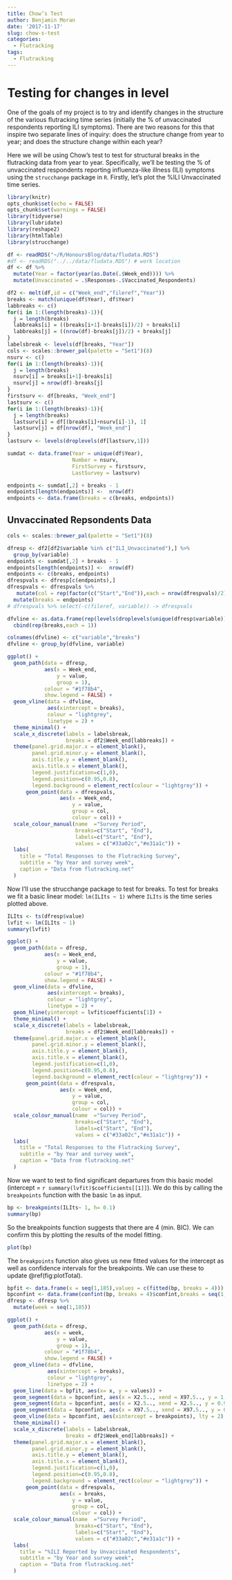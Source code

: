 ```yaml
---
title: Chow’s Test 
author: Benjamin Moran
date: '2017-11-17'
slug: chow-s-test
categories:
  - Flutracking
tags: 
  - Flutracking
---
```


# Testing for changes in level

One of the goals of my project is to try and identify changes in the structure of the various flutracking time series (initially the % of unvaccinated respondents reporting ILI symptoms). There are two reasons for this that inspire two separate lines of inquiry: does the structure change from year to year; and does the structure change within each year?

Here we will be using Chow's test to test for structural breaks in the flutracking data from year to year. Specifically, we'll be testing the % of unvaccinated respondents reporting influenza-like illness (ILI) symptoms using the `strucchange` package in `R`. Firstly, let's plot the %ILI Unvaccinated time series.

```r
library(knitr)
opts_chunk$set(echo = FALSE)
opts_chunk$set(warnings = FALSE)
library(tidyverse)
library(lubridate)
library(reshape2)
library(htmlTable)
library(strucchange)
```

```r
df <- readRDS("~/R/HonoursBlog/data/fludata.RDS")
#df <- readRDS("../../data/fludata.RDS") # work location
df <- df %>%
  mutate(Year = factor(year(as.Date(.$Week_end)))) %>%
  mutate(Unvaccinated = .$Responses-.$Vaccinated_Respondents)

df2 <- melt(df,id = c("Week_end","fileref","Year"))
breaks <- match(unique(df$Year), df$Year)
labbreaks <- c()
for(i in 1:(length(breaks)-1)){
  j = length(breaks)
  labbreaks[i] = ((breaks[i+1]-breaks[i])/2) + breaks[i]
  labbreaks[j] = ((nrow(df)-breaks[j])/2) + breaks[j]
}
labelsbreak <- levels(df[breaks, "Year"])
cols <- scales::brewer_pal(palette = "Set1")(8)
nsurv <- c()
for(i in 1:(length(breaks)-1)){
  j = length(breaks)
  nsurv[i] = breaks[i+1]-breaks[i]
  nsurv[j] = nrow(df)-breaks[j]
}
firstsurv <- df[breaks, "Week_end"]
lastsurv <- c()
for(i in 1:(length(breaks)-1)){
  j = length(breaks)
  lastsurv[i] = df[(breaks[i]+nsurv[i]-1), 1]
  lastsurv[j] = df[nrow(df), "Week_end"]
}
lastsurv <- levels(droplevels(df[lastsurv,1]))

sumdat <- data.frame(Year = unique(df$Year),
                     Number = nsurv,
                     FirstSurvey = firstsurv,
                     LastSurvey = lastsurv)

endpoints <- sumdat[,2] + breaks - 1
endpoints[length(endpoints)] <-  nrow(df)
endpoints <- data.frame(breaks = c(breaks, endpoints))

```

## Unvaccinated Repsondents Data

```r
cols <- scales::brewer_pal(palette = "Set1")(8)

dfresp <- df2[df2$variable %in% c("ILI_Unvaccinated"),] %>%
  group_by(variable) 
endpoints <- sumdat[,2] + breaks - 1
endpoints[length(endpoints)] <-  nrow(df)
endpoints <- c(breaks, endpoints)
dfrespvals <- dfresp[c(endpoints),]
dfrespvals <- dfrespvals %>%
   mutate(col = rep(factor(c("Start","End")),each = nrow(dfrespvals)/2)) %>%
  mutate(breaks = endpoints)
# dfrespvals %>% select(-c(fileref, variable)) -> dfrespvals

dfvline <- as.data.frame(rep(levels(droplevels(unique(dfresp$variable))),length(breaks))) %>%
  cbind(rep(breaks,each = 1))

colnames(dfvline) <- c("variable","breaks")
dfvline <- group_by(dfvline, variable)
```

```r
ggplot() + 
  geom_path(data = dfresp,
            aes(x = Week_end,
                y = value,
                group = 1),
            colour = "#1f78b4",
            show.legend = FALSE) +
  geom_vline(data = dfvline,
             aes(xintercept = breaks), 
             colour = "lightgrey", 
             linetype = 2) +
  theme_minimal() +
  scale_x_discrete(labels = labelsbreak, 
                   breaks = df2$Week_end[labbreaks]) +
  theme(panel.grid.major.x = element_blank(),
        panel.grid.minor.y = element_blank(),
        axis.title.y = element_blank(),
        axis.title.x = element_blank(),
        legend.justification=c(1,0), 
        legend.position=c(0.95,0.8),
        legend.background = element_rect(colour = "lightgrey")) +
      geom_point(data = dfrespvals,
                 aes(x = Week_end,
                     y = value,
                     group = col,
                     colour = col)) + 
  scale_colour_manual(name  ="Survey Period",
                      breaks=c("Start", "End"),
                      labels=c("Start", "End"),
                      values = c("#33a02c","#e31a1c")) +
  labs(
    title = "Total Responses to the Flutracking Survey",
    subtitle = "by Year and survey week",
    caption = "Data from flutracking.net"
  ) 

```

Now I'll use the strucchange package to test for breaks. To test for breaks we fit a basic linear model: `lm(ILIts ~ 1)` where `ILIts` is the time series plotted above.

```r
ILIts <- ts(dfresp$value)
lvfit <- lm(ILIts ~ 1)
summary(lvfit)

ggplot() + 
  geom_path(data = dfresp,
            aes(x = Week_end,
                y = value,
                group = 1),
            colour = "#1f78b4",
            show.legend = FALSE) +
  geom_vline(data = dfvline,
             aes(xintercept = breaks), 
             colour = "lightgrey", 
             linetype = 2) +
  geom_hline(yintercept = lvfit$coefficients[1]) +
  theme_minimal() +
  scale_x_discrete(labels = labelsbreak, 
                   breaks = df2$Week_end[labbreaks]) +
  theme(panel.grid.major.x = element_blank(),
        panel.grid.minor.y = element_blank(),
        axis.title.y = element_blank(),
        axis.title.x = element_blank(),
        legend.justification=c(1,0), 
        legend.position=c(0.95,0.8),
        legend.background = element_rect(colour = "lightgrey")) +
      geom_point(data = dfrespvals,
                 aes(x = Week_end,
                     y = value,
                     group = col,
                     colour = col)) + 
  scale_colour_manual(name  ="Survey Period",
                      breaks=c("Start", "End"),
                      labels=c("Start", "End"),
                      values = c("#33a02c","#e31a1c")) +
  labs(
    title = "Total Responses to the Flutracking Survey",
    subtitle = "by Year and survey week",
    caption = "Data from flutracking.net"
  ) 
```

Now we want to test to find significant departures from this basic model (intercept = `r summary(lvfit)$coefficients[[1]]`). We do this by calling the  `breakpoints` function with the basic `lm` as input.

```r
bp <- breakpoints(ILIts~ 1, h= 0.1)
summary(bp)
```

So the breakpoints function suggests that there are 4 (min. BIC). We can confirm this by plotting the results of the model fitting.

```r
plot(bp)
```

The `breakpoints` function also gives us new fitted values for the intercept as well as confidence intervals for the breakpoints. We can use these to update \@ref(fig:plotTotal).

```r
bpfit <- data.frame(x = seq(1,185),values = c(fitted(bp, breaks = 4)))
bpconfint <- data.frame(confint(bp, breaks = 4)$confint,breaks = seq(1,4))
dfresp <- dfresp %>%
  mutate(week = seq(1,185))

ggplot() + 
  geom_path(data = dfresp,
            aes(x = week,
                y = value,
                group = 1),
            colour = "#1f78b4",
            show.legend = FALSE) +
  geom_vline(data = dfvline,
             aes(xintercept = breaks), 
             colour = "lightgrey", 
             linetype = 2) +
  geom_line(data = bpfit, aes(x= x, y = values)) +
  geom_segment(data = bpconfint, aes(x = X2.5.., xend = X97.5.., y = 1, yend = 1)) +
  geom_segment(data = bpconfint, aes(x = X2.5.., xend = X2.5.., y = 0.95, yend = 1.05)) +
  geom_segment(data = bpconfint, aes(x = X97.5.., xend = X97.5.., y = 0.95, yend = 1.05)) +
  geom_vline(data = bpconfint, aes(xintercept = breakpoints), lty = 2) +
  theme_minimal() +
  scale_x_discrete(labels = labelsbreak, 
                   breaks = df2$Week_end[labbreaks]) +
  theme(panel.grid.major.x = element_blank(),
        panel.grid.minor.y = element_blank(),
        axis.title.y = element_blank(),
        axis.title.x = element_blank(),
        legend.justification=c(1,0), 
        legend.position=c(0.95,0.8),
        legend.background = element_rect(colour = "lightgrey")) +
      geom_point(data = dfrespvals,
                 aes(x = breaks,
                     y = value,
                     group = col,
                     colour = col)) + 
  scale_colour_manual(name  ="Survey Period",
                      breaks=c("Start", "End"),
                      labels=c("Start", "End"),
                      values = c("#33a02c","#e31a1c")) +
  labs(
    title = "%ILI Reported by Unvaccinated Respondents",
    subtitle = "by Year and survey week",
    caption = "Data from flutracking.net"
  ) 

```

<!-- Here is the same data faceted by Year. -->

<!-- ```{r dataByYear, include=FALSE} -->
<!-- dfresp2 <- dfresp %>% -->
<!--   mutate(week = rep(NA,nrow(dfresp))) -->
<!-- dfresp2$week[[1]] = 1 -->

<!-- for(i in 2:nrow(dfresp2)){ -->
<!--   if(dfresp2$Year[[i-1]] == dfresp2$Year[[i]]){ -->
<!--     dfresp2$week[[i]] = dfresp2$week[[i-1]] + 1 -->
<!--   } else { -->
<!--     dfresp2$week[[i]] = 1 -->
<!--   } -->
<!-- } -->

<!-- dfresp2$week <- factor(dfresp2$week) -->
<!-- ``` -->


<!-- ```{r plotByYear} -->
<!-- ggplot() +  -->
<!--   geom_path(data = dfresp2, -->
<!--             aes(x = week, -->
<!--                 y = value, -->
<!--                 group = 1), -->
<!--             colour = "#1f78b4", -->
<!--             show.legend = FALSE) + -->
<!--   theme_minimal() + -->
<!--   facet_wrap(~Year,  -->
<!--              ncol = 3, -->
<!--              scales = "free_x") + -->
<!--   # scale_x_discrete(labels = labelsbreak,  -->
<!--                    # breaks = df2$Week_end[labbreaks]) + -->
<!--   theme(panel.grid.major.x = element_blank(), -->
<!--         panel.grid.minor.y = element_blank(), -->
<!--         axis.title.y = element_blank(), -->
<!--         axis.title.x = element_blank(), -->
<!--         axis.text.x = element_text(colour = "darkgrey"), -->
<!--         axis.ticks.x = element_line(colour = "grey"), -->
<!--         legend.justification=c(1,0),  -->
<!--         legend.position=c(0.95,0.8), -->
<!--         legend.background = element_rect(colour = "lightgrey")) + -->
<!--   labs( -->
<!--     title = "% ILI reported by Unvaccinated Respondents", -->
<!--     subtitle = "by Year and Survey Week", -->
<!--     caption = "Data from flutracking.net" -->
<!--   )  -->
<!-- ``` -->

<!-- Now I'll use the `breakpoints` function on data for each year individually. -->

<!-- ```{r} -->
<!-- # rm(bp) -->
<!-- # years <- unique(dfresp2$Year) -->
<!-- # for(i in 1:length(years)){ -->
<!-- #   x = years[i] -->
<!-- #   data = subset(dfresp2, Year == x) -->
<!-- #   assign(levels(years)[i], data) -->
<!-- # } -->

<!-- years <- unique(dfresp2$Year) -->
<!-- bpdata <- data.frame(Year = NA, bp1 = NA, bp2 = NA) -->
<!-- par(mfrow = c(3,3)) -->
<!-- for(i in 1:length(years)){ -->
<!-- x = subset(dfresp2, Year == years[i]) -->
<!-- data = breakpoints(x$value~1, h = 0.2) -->
<!-- bpdata[i,1] = levels(years)[i] -->
<!-- bpdata[i,2] = data$breakpoints[1] -->
<!-- bpdata[i,3] = data$breakpoints[2] -->
<!-- sumdata = summary(data)[["RSS"]][2,] -->
<!-- breaknum = as.integer(which(sumdata==min(sumdata))) -->
<!-- minBIC = round(min(summary(data)[["RSS"]][2,]),2) -->
<!-- plot(data, main = paste("Year:", years[i]),sub = paste0("min(BIC): ",minBIC), xlab = paste("Number of breakpoints", breaknum)) -->
<!-- } -->


<!-- ``` -->

<!-- ```{r plotByYear2} -->
<!-- ggplot() +  -->
<!--   geom_path(data = dfresp2, -->
<!--             aes(x = week, -->
<!--                 y = value, -->
<!--                 group = 1), -->
<!--             colour = "#1f78b4", -->
<!--             show.legend = FALSE) + -->
<!--   theme_minimal() + -->
<!--   facet_wrap(~Year,  -->
<!--              ncol = 3, -->
<!--              scales = "free_x") + -->
<!--   geom_vline(data = bpdata, aes(xintercept = bp1),  lty = 2, colour = "grey") + -->
<!--   geom_vline(data = bpdata, aes(xintercept = bp2),  lty = 2, colour = "grey") + -->
<!--   # scale_x_discrete(labels = labelsbreak,  -->
<!--                    # breaks = df2$Week_end[labbreaks]) + -->
<!--   theme(panel.grid.major.x = element_blank(), -->
<!--         panel.grid.minor.y = element_blank(), -->
<!--         axis.title.y = element_blank(), -->
<!--         axis.title.x = element_blank(), -->
<!--         axis.text.x = element_text(colour = "darkgrey"), -->
<!--         axis.ticks.x = element_line(colour = "grey"), -->
<!--         legend.justification=c(1,0),  -->
<!--         legend.position=c(0.95,0.8), -->
<!--         legend.background = element_rect(colour = "lightgrey")) + -->
<!--   labs( -->
<!--     title = "% ILI reported by Unvaccinated Respondents", -->
<!--     subtitle = "by Year and Survey Week", -->
<!--     caption = "Data from flutracking.net" -->
<!--   )  -->
<!-- ``` -->
